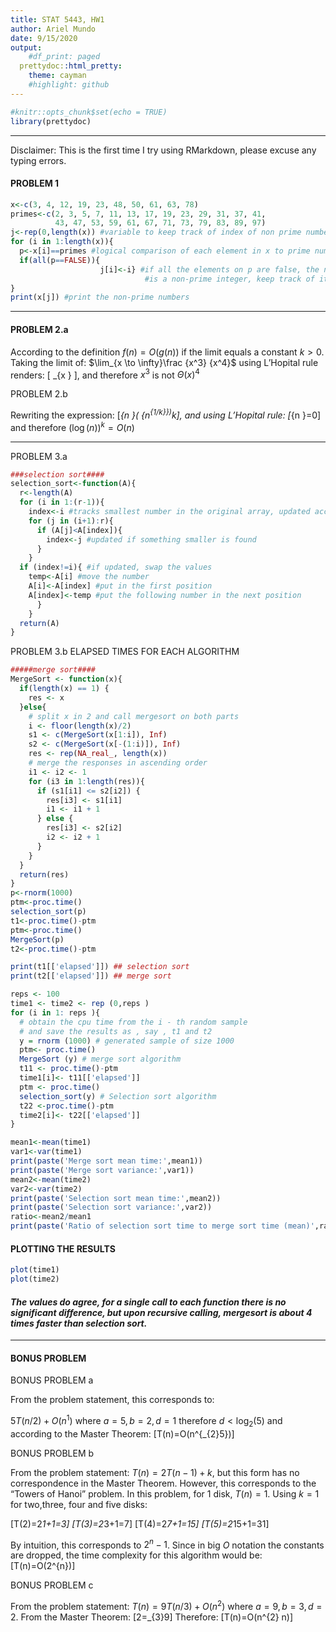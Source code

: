 ---
title: STAT 5443, HW1
author: Ariel Mundo
date: 9/15/2020
output:
    #df_print: paged
  prettydoc::html_pretty:
    theme: cayman
    #highlight: github
---


```{r setup, include=FALSE}
#knitr::opts_chunk$set(echo = TRUE)
library(prettydoc)
```
***
 Disclaimer: This is the first time I try using RMarkdown, please excuse any typing errors.


#### PROBLEM 1

```{r, PROBLEM 1}
x<-c(3, 4, 12, 19, 23, 48, 50, 61, 63, 78)
primes<-c(2, 3, 5, 7, 11, 13, 17, 19, 23, 29, 31, 37, 41, 
          43, 47, 53, 59, 61, 67, 71, 73, 79, 83, 89, 97)     
j<-rep(0,length(x)) #variable to keep track of index of non prime numbers in x
for (i in 1:length(x)){
  p<-x[i]==primes #logical comparison of each element in x to prime numbers
  if(all(p==FALSE)){
                    j[i]<-i} #if all the elements on p are false, the number in x[i]
                              #is a non-prime integer, keep track of it using j
}
print(x[j]) #print the non-prime numbers


```
***
#### PROBLEM 2.a

According to the definition $f(n)=O(g(n))$ if the limit equals a constant $k>0$. Taking the limit of:
$\lim_{x \to \infty}\frac {x^3} {x^4}$ using L'Hopital rule renders: \[ \lim_{x \to \infty}\frac{3}{4x} \neq 0\], and therefore $x^{3}$ is not $\Theta(x)^{4}$

PROBLEM 2.b

Rewriting the expression: \[\lim_{n \to \infty}(\frac{\log n} {n^{1/k}})^k\], and using L'Hopital rule: \[\lim_{n \to \infty}\frac {k}{n^{1/k}}=0\] and therefore $(\log(n))^{k}=O(n)$

***
PROBLEM 3.a
```{r, PROBLEM 3.a}
###selection sort####
selection_sort<-function(A){
  r<-length(A)
  for (i in 1:(r-1)){
    index<-i #tracks smallest number in the original array, updated accordingly 
    for (j in (i+1):r){
      if (A[j]<A[index]){
        index<-j #updated if something smaller is found
      }
    }
  if (index!=i){ #if updated, swap the values
    temp<-A[i] #move the number
    A[i]<-A[index] #put in the first position
    A[index]<-temp #put the following number in the next position
      }
    }
  return(A)
}
```

PROBLEM 3.b ELAPSED TIMES FOR EACH ALGORITHM
```{r, PROBLEM 3.b, echo=FALSE, results='hide'}
#####merge sort####
MergeSort <- function(x){
  if(length(x) == 1) {
    res <- x
  }else{
    # split x in 2 and call mergesort on both parts
    i <- floor(length(x)/2)
    s1 <- c(MergeSort(x[1:i]), Inf)
    s2 <- c(MergeSort(x[-(1:i)]), Inf)
    res <- rep(NA_real_, length(x))
    # merge the responses in ascending order
    i1 <- i2 <- 1
    for (i3 in 1:length(res)){
      if (s1[i1] <= s2[i2]) {
        res[i3] <- s1[i1]
        i1 <- i1 + 1
      } else {
        res[i3] <- s2[i2]
        i2 <- i2 + 1
      }
    }      
  } 
  return(res)
}
p<-rnorm(1000)
ptm<-proc.time()
selection_sort(p)
t1<-proc.time()-ptm
ptm<-proc.time()
MergeSort(p)
t2<-proc.time()-ptm
```

```{r}
print(t1[['elapsed']]) ## selection sort
print(t2[['elapsed']]) ## merge sort
```



```{r, PROBLEM 3.c}
reps <- 100
time1 <- time2 <- rep (0,reps )
for (i in 1: reps ){
  # obtain the cpu time from the i - th random sample
  # and save the results as , say , t1 and t2
  y = rnorm (1000) # generated sample of size 1000
  ptm<- proc.time()
  MergeSort (y) # merge sort algorithm
  t11 <- proc.time()-ptm
  time1[i]<- t11[['elapsed']]
  ptm <- proc.time()
  selection_sort(y) # Selection sort algorithm
  t22 <-proc.time()-ptm
  time2[i]<- t22[['elapsed']]
}

mean1<-mean(time1)
var1<-var(time1)
print(paste('Merge sort mean time:',mean1))
print(paste('Merge sort variance:',var1))
mean2<-mean(time2)
var2<-var(time2)
print(paste('Selection sort mean time:',mean2))
print(paste('Selection sort variance:',var2))
ratio<-mean2/mean1
print(paste('Ratio of selection sort time to merge sort time (mean)',ratio))
```
#### PLOTTING THE RESULTS

```{r}
plot(time1)
plot(time2)
```
<style>
div.blue { background-color:#e6f0ff; border-radius: 5px; padding: 20px;}
</style>
<div class = "blue">
#### *The values do agree, for a single call to each function there is no significant difference, but upon recursive calling, mergesort is about 4 times faster than selection sort.*
</div>

***
#### BONUS PROBLEM

BONUS PROBLEM a

From the problem statement, this corresponds to:

$5T(n/2)+O(n^{1})$ where $a=5, b=2, d=1$ therefore $d<\log_{2}(5)$ and according to the Master Theorem:
\[T(n)=O(n^{\log_{2}5})\]

BONUS PROBLEM b

From the problem statement: $T(n)=2T(n-1)+k$, but this form has no correspondence in the Master Theorem. However, this corresponds to the "Towers of Hanoi" problem. In this problem, for 1 disk, $T(n)=1$. Using $k=1$ for two,three, four and five disks:

\[T(2)=2*1+1=3\]
\[T(3)=2*3+1=7\]
\[T(4)=2*7+1=15\]
\[T(5)=2*15+1=31\]

By intuition, this corresponds to $2^{n}-1$. Since in big $O$ notation the constants are dropped, the time complexity for this algorithm would be: \[T(n)=O(2^{n})\]


BONUS PROBLEM c

From the problem statement: $T(n)=9T(n/3)+O(n^{2})$ where $a=9, b=3, d=2$. From the Master Theorem: \[2=\log_{3}9\] 
Therefore: \[T(n)=O(n^{2} \log n)\]